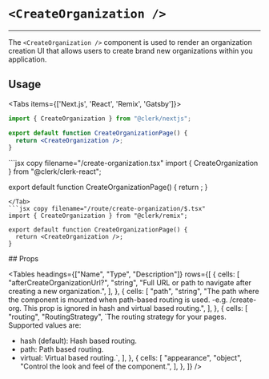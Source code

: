 
# `<CreateOrganization />`

---

<Images
  alt="Organization Switcher Example"
  width={992}
  height={568}
  src="/images/ui-components/component-org_switcher.svg"
/>
The `<CreateOrganization />` component is used to render an organization creation
UI that allows users to create brand new organizations within you application.

## Usage

<Tabs items={['Next.js', 'React', 'Remix', 'Gatsby']}>
<Tab>
```jsx copy filename="/pages/create-organization/[[...index]].tsx"
import { CreateOrganization } from "@clerk/nextjs";

export default function CreateOrganizationPage() {
  return <CreateOrganization />;
}
```
</Tab>
<Tab>
```jsx copy filename="/create-organization.tsx"
import { CreateOrganization } from "@clerk/clerk-react";

export default function CreateOrganizationPage() {
  return <CreateOrganization />;
}
```
</Tab>
```jsx copy filename="/route/create-organization/$.tsx"
import { CreateOrganization } from "@clerk/remix";

export default function CreateOrganizationPage() {
  return <CreateOrganization />;
}
```
</Tab>
</Tabs>
## Props

<Tables
  headings={["Name", "Type", "Description"]}
  rows={[
    {
      cells: [
        "afterCreateOrganizationUrl?",
        "string",
        "Full URL or path to navigate after creating a new organization.",
      ],
    },
    {
      cells: [
        "path",
        "string",
        "The path where the component is mounted when path-based routing is used. -e.g. /create-org. This prop is ignored in hash and virtual based routing.",
      ],
    },
    {
      cells: [
        "routing",
        "RoutingStrategy",
        `The routing strategy for your pages. Supported values are:
- hash (default): Hash based routing.
- path: Path based routing.
- virtual: Virtual based routing.`,
      ],
    },
    {
      cells: [
        "appearance",
        "object",
        "Control the look and feel of the component.",
      ],
    },
  ]}
/>
